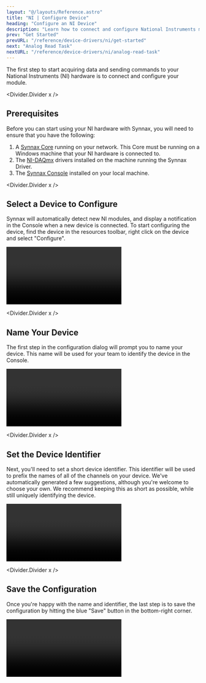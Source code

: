 ```yaml
---
layout: "@/layouts/Reference.astro"
title: "NI | Configure Device"
heading: "Configure an NI Device"
description: "Learn how to connect and configure National Instruments modules."
prev: "Get Started"
prevURL: "/reference/device-drivers/ni/get-started"
next: "Analog Read Task"
nextURL: "/reference/device-drivers/ni/analog-read-task"
---
```



The first step to start acquiring data and sending commands to your National Instruments
(NI) hardware is to connect and configure your module.

<Divider.Divider x />

## Prerequisites

Before you can start using your NI hardware with Synnax, you will need to ensure that
you have the following:

1. A [Synnax Core](/reference/core/quick-start) running on your network. This Core must
   be running on a Windows machine that your NI hardware is connected to.
2. The
   [NI-DAQmx](https://www.ni.com/en/support/documentation/supplemental/06/getting-started-with-ni-daqmx--main-page.html)
   drivers installed on the machine running the Synnax Driver.
3. The [Synnax Console](/reference/console/get-started) installed on your local machine.

<Divider.Divider x />

## <StepText level="h2" step={1}>Select a Device to Configure</StepText>

Synnax will automatically detect new NI modules, and display a notification in the
Console when a new device is connected. To start configuring the device, find the device
in the resources toolbar, right click on the device and select "Configure".

<Video
  client:only="react"
  id="device-drivers/ni/configure-device/device-configure-from-resources"
/>

<Divider.Divider x />

## <StepText level="h2" step={2}>Name Your Device</StepText>

The first step in the configuration dialog will prompt you to name your device. This
name will be used for your team to identify the device in the Console.

<Video
  client:only="react"
  id="device-drivers/ni/configure-device/device-configure-name"
/>

<Divider.Divider x />

## <StepText level="h2" step={3}>Set the Device Identifier</StepText>

Next, you'll need to set a short device identifier. This identifier will be used to
prefix the names of all of the channels on your device. We've automatically generated a
few suggestions, although you're welcome to choose your own. We recommend keeping this
as short as possible, while still uniquely identifying the device.

<Video
  client:only="react"
  id="device-drivers/ni/configure-device/device-configure-id"
/>

<Divider.Divider x />

## <StepText level="h2" step={4}>Save the Configuration</StepText>

Once you're happy with the name and identifier, the last step is to save the
configuration by hitting the blue "Save" button in the bottom-right corner.

<Video
  client:only="react"
  id="device-drivers/ni/configure-device/device-configure-save"
/>
